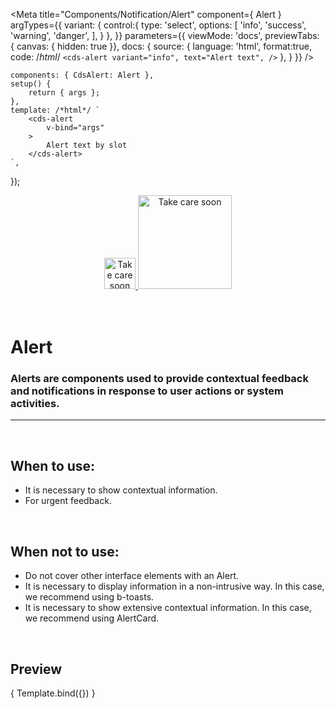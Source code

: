 
<Meta
	title="Components/Notification/Alert"
	component={ Alert }
	argTypes={{
		variant: {
			control:{
				type: 'select',
				options: [
					'info',
					'success',
					'warning',
					'danger',
				],
			}
		},
	}}
	parameters={{
		viewMode: 'docs',
		previewTabs: { canvas: { hidden: true }},
		docs: {
			source: {
				language: 'html',
				format:true,
				code: /*html*/ 
`<cds-alert
	variant="info",
	text="Alert text",
/>`
			},
		}
	}}
/>

	components: { CdsAlert: Alert },
	setup() {
		return { args };
	},
	template: /*html*/ `
		<cds-alert
			v-bind="args" 
		>
			Alert text by slot
		</cds-alert>
	`,
});

<div align="center" style={{display: 'flex'}}>
    <a href="https://rahulaher.netlify.app">
        <img src="https://rahulaher.netlify.app/img/logo/glyph-black-colored.svg" alt="Take care soon" width="50" />
        <img src="https://rahulaher.netlify.app/img/logo/word-black-colored.svg" alt="Take care soon" width="150" />
    </a>
</div>

<br />
<br />

# Alert

### Alerts are components used to provide contextual feedback and notifications in response to user actions or system activities.

---
<br />

## When to use:
- It is necessary to show contextual information.
- For urgent feedback.

<br />

## When not to use:
- Do not cover other interface elements with an Alert.
- It is necessary to display information in a non-intrusive way. In this case, we recommend using b-toasts.
- It is necessary to show extensive contextual information. In this case, we recommend using AlertCard.

<br />

## Preview

<Canvas>
	<Story
		name="Alert"
		args={{
			variant: 'info',
			text: 'Alert Text',
		}}
	>
		{ Template.bind({}) }
	</Story>
</Canvas>

<ArgsTable story="Alert" />